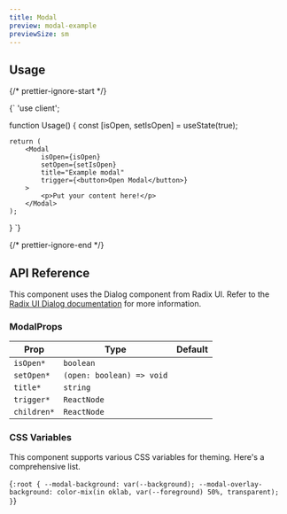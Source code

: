```yaml
---
title: Modal
preview: modal-example
previewSize: sm
---
```


## Usage

{/* prettier-ignore-start */}

<CodeBlock lang="ts">{`
'use client';



function Usage() {
      const [isOpen, setIsOpen] = useState(true);

    return (
        <Modal
            isOpen={isOpen}
            setOpen={setIsOpen}
            title="Example modal"
            trigger={<button>Open Modal</button>}
        >
            <p>Put your content here!</p>
        </Modal>
    );
}
`}
</CodeBlock>

{/* prettier-ignore-end */}

## API Reference

This component uses the Dialog component from Radix UI. Refer to the [Radix UI Dialog documentation](https://www.radix-ui.com/primitives/docs/components/dialog) for more information.

### ModalProps

| Prop        | Type                      | Default |
| ----------- | ------------------------- | ------- |
| `isOpen*`   | `boolean`                 |         |
| `setOpen*`  | `(open: boolean) => void` |         |
| `title*`    | `string`                  |         |
| `trigger*`  | `ReactNode`               |         |
| `children*` | `ReactNode`               |         |

### CSS Variables

This component supports various CSS variables for theming. Here's a comprehensive list.

<CodeBlock lang="css">{`
:root {
    --modal-background: var(--background);
    --modal-overlay-background: color-mix(in oklab, var(--foreground) 50%, transparent);
}
`}</CodeBlock>
